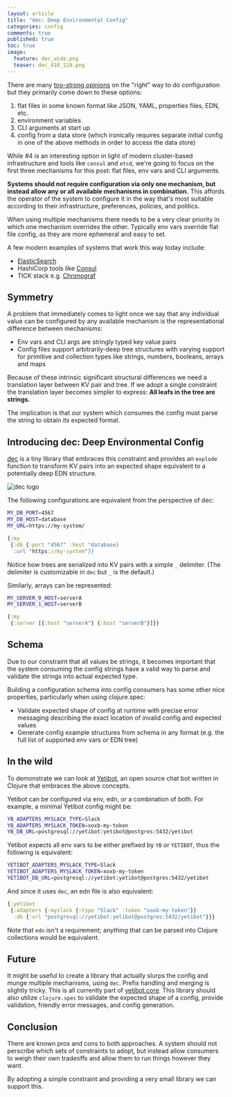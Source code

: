 ```yaml
---
layout: article
title: "dec: Deep Environmental Config"
categories: config
comments: true
published: true
toc: true
image:
  feature: dec_wide.png
  teaser: dec_410_228.png
---
```


There are many [too-strong
opinions](https://hn.algolia.com/?query=environment%20variables&sort=byDate&prefix&page=0&dateRange=all&type=story)
on the "right" way to do configuration but they primarily come down to these
options:

1. flat files in some known format like JSON, YAML, properties files, EDN, etc.
1. environment variables
1. CLI arguments at start up
1. config from a data store (which ironically requires separate initial config
   in one of the above methods in order to access the data store)

While #4 is an interesting option in light of modern cluster-based infrastructure
and tools like `consul` and `etcd`, we're going to focus on the first three
mechanisms for this post: flat files,  env vars and CLI arguments.

**Systems should not require configuration via only one mechanism, but instead
allow any or all available mechanisms in combination.** This affords the
operator of the system to configure it in the way that's most suitable according
to their infrastructure, preferences, policies, and politics.

When using multiple mechanisms there needs to be a very clear priority in which one
mechanism overrides the other. Typically env vars override flat file config, as
they are more ephemeral and easy to set.

A few modern examples of systems that work this way today include:

- [ElasticSearch](https://www.elastic.co/guide/en/elasticsearch/reference/current/settings.html)
- HashiCorp tools like [Consul](https://www.consul.io/docs/agent/options.html)
- TICK stack e.g. [Chronograf](https://docs.influxdata.com/chronograf/v1.6/administration/config-options#chronograf-service-options)

## Symmetry

A problem that immediately comes to light once we say that any individual value
can be configured by any available mechanism is the representational difference
between mechanisms:

- Env vars and CLI args are stringly typed key value pairs
- Config files support arbitrarily-deep tree structures with varying support for
  primitive and collection types like strings, numbers, booleans, arrays and
  maps

Because of these intrinsic significant structural differences we need a
translation layer between KV pair and tree. If we adopt a single constraint the
translation layer becomes simpler to express: **All leafs in the tree are
strings.**

The implication is that our system which consumes the config must parse the
string to obtain its expected format.

## Introducing dec: Deep Environmental Config

[dec](https://github.com/devth/dec) is a tiny library that embraces this
constraint and provides an `explode` function to transform KV pairs into an
expected shape equivalent to a potentially deep EDN structure.

<img src="https://github.com/devth/dec/raw/master/img/dec-colors.png?raw=true" alt="dec logo" />

The following configurations are equivalent from the perspective of dec:

```bash
MY_DB_PORT=4567
MY_DB_HOST=database
MY_URL=https://my-system/
```

```clojure
{:my
 {:db {:port "4567" :host "database}
  :url "https://my-system"}}
```

Notice how trees are serialized into KV pairs with a simple `_` delimiter. (The
delimiter is customizable in `dec` but `_` is the default.)

Similarly, arrays can be represented:

```bash
MY_SERVER_0_HOST=serverA
MY_SERVER_1_HOST=serverB
```

```clojure
{:my
 {:server [{:host "serverA"} {:host "serverB"}]}}
```

## Schema

Due to our constraint that all values be strings, it becomes important that
the system consuming the config strings have a valid way to parse and validate
the strings into actual expected type.

Building a configuration schema into config consumers has some other nice
properties, particularly when using clojure.spec:

- Validate expected shape of config at runtime with precise error messaging
  describing the exact location of invalid config and expected values
- Generate config example structures from schema in any format (e.g. the full
  list of supported env vars or EDN tree)

## In the wild

To demonstrate we can look at [Yetibot](https://yetibot.com), an open source
chat bot written in Clojure that embraces the above concepts.

Yetibot can be configured via env, edn, or a combination of both. For example, a
minimal Yetibot config might be:

```bash
YB_ADAPTERS_MYSLACK_TYPE=Slack
YB_ADAPTERS_MYSLACK_TOKEN=xoxb-my-token
YB_DB_URL=postgresql://yetibot:yetibot@postgres:5432/yetibot
```

Yetibot expects all env vars to be either prefixed by `YB` or `YETIBOT`, thus
the following is equivalent:

```bash
YETIBOT_ADAPTERS_MYSLACK_TYPE=Slack
YETIBOT_ADAPTERS_MYSLACK_TOKEN=xoxb-my-token
YETIBOT_DB_URL=postgresql://yetibot:yetibot@postgres:5432/yetibot
```

And since it uses `dec`, an edn file is also equivalent:

```clojure
{:yetibot
 {:adapters {:myslack {:type "Slack" :token "xoxb-my-token"}}
  :db {:url "postgresql://yetibot:yetibot@postgres:5432/yetibot"}}}
```

Note that `edn` isn't a requirement; anything that can be parsed into Clojure
collections would be equivalent.

## Future

It might be useful to create a library that actually slurps the config and munge
multiple mechanisms, using `dec`. Prefix handling and merging is slightly
tricky. This is all currently part of
[yetibot.core](https://github.com/yetibot/yetibot.core/blob/4b607726bae926de31a48bb8a05e7345a8668484/src/yetibot/core/config.clj#L19-L47).
This library should also utilize `clojure.spec` to validate the expected shape
of a config, provide validation, friendly error messages, and config generation.

## Conclusion

There are known pros and cons to both approaches. A system should not perscribe
which sets of constraints to adopt, but instead allow consumers to weigh their
own tradeoffs and allow them to run things however they want.

By adopting a simple constraint and providing a very small library we can
support this.
